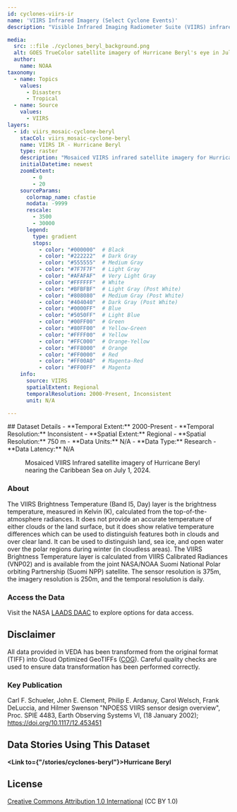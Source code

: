 ```yaml
---
id: cyclones-viirs-ir
name: 'VIIRS Infrared Imagery (Select Cyclone Events)'
description: "Visible Infrared Imaging Radiometer Suite (VIIRS) infrared satellite imagery for select cyclone events."

media:
  src: ::file ./cyclones_beryl_background.png
  alt: GOES TrueColor satellite imagery of Hurricane Beryl's eye in July of 2024.
  author: 
    name: NOAA 
taxonomy:
  - name: Topics
    values:
      - Disasters
      - Tropical
  - name: Source
    values:
      - VIIRS
layers:
  - id: viirs_mosaic-cyclone-beryl
    stacCol: viirs_mosaic-cyclone-beryl
    name: VIIRS IR - Hurricane Beryl
    type: raster
    description: "Mosaiced VIIRS infrared satellite imagery for Hurricane Beryl."
    initialDatetime: newest
    zoomExtent:
        - 0
        - 20
    sourceParams:
      colormap_name: cfastie 
      nodata: -9999
      rescale:
        - 3500
        - 30000
      legend:
        type: gradient
        stops:
          - color: "#000000"  # Black
          - color: "#222222"  # Dark Gray
          - color: "#555555"  # Medium Gray
          - color: "#7F7F7F"  # Light Gray
          - color: "#AFAFAF"  # Very Light Gray
          - color: "#FFFFFF"  # White
          - color: "#BFBFBF"  # Light Gray (Post White)
          - color: "#808080"  # Medium Gray (Post White)
          - color: "#404040"  # Dark Gray (Post White)
          - color: "#0000FF"  # Blue
          - color: "#5050FF"  # Light Blue
          - color: "#00FF00"  # Green
          - color: "#80FF00"  # Yellow-Green
          - color: "#FFFF00"  # Yellow
          - color: "#FFC000"  # Orange-Yellow
          - color: "#FF8000"  # Orange
          - color: "#FF0000"  # Red
          - color: "#FF00A0"  # Magenta-Red
          - color: "#FF00FF"  # Magenta
    info:
      source: VIIRS
      spatialExtent: Regional
      temporalResolution: 2000-Present, Inconsistent
      unit: N/A

---
```

<Block>
  <Prose>
  ## Dataset Details
  - **Temporal Extent:** 2000-Present
  - **Temporal Resolution:** Inconsistent
  - **Spatial Extent:** Regional
  - **Spatial Resolution:**  750 m
  - **Data Units:** N/A
  - **Data Type:** Research
  - **Data Latency:** N/A
  </Prose>
<Figure>
  <Map
    center={[-62, 13.5]}
    zoom={5.25}
    datasetId='viirs_mosaic-cyclone-beryl'
    layerId='viirs_mosaic-cyclone-beryl'
    dateTime='2024-07-01'
  />
  <Caption
    attrAuthor='NASA'
    attrUrl='https://nasa.gov/'
  >
  Mosaiced VIIRS Infrared satellite imagery of Hurricane Beryl nearing the Caribbean Sea on July 1, 2024.
  </Caption>
</Figure>
</Block>

<Block>
  <Prose>

  ### About

  The VIIRS Brightness Temperature (Band I5, Day) layer is the brightness temperature, measured in Kelvin (K), calculated from the top-of-the-atmosphere radiances. It does not provide an accurate temperature of either clouds or the land surface, but it does show relative temperature differences which can be used to distinguish features both in clouds and over clear land. It can be used to distinguish land, sea ice, and open water over the polar regions during winter (in cloudless areas). The VIIRS Brightness Temperature layer is calculated from VIIRS Calibrated Radiances (VNP02) and is available from the joint NASA/NOAA Suomi National Polar orbiting Partnership (Suomi NPP) satellite. The sensor resolution is 375m, the imagery resolution is 250m, and the temporal resolution is daily.
  </Prose>
</Block>

<Block>
  <Prose>
  
  ### Access the Data

  Visit the NASA [LAADS DAAC](https://ladsweb.modaps.eosdis.nasa.gov/search/) to explore options for data access.

  </Prose>
</Block>

<Block>
  <Prose>
  
  ## Disclaimer

  All data provided in VEDA has been transformed from the original format (TIFF) into Cloud Optimized GeoTIFFs ([COG](https://www.cogeo.org)). Careful quality checks are used to ensure data transformation has been performed correctly.  
  
  </Prose>
</Block>

<Block>
  <Prose>

  ### Key Publication
  
  Carl F. Schueler, John E. Clement, Philip E. Ardanuy, Carol Welsch, Frank DeLuccia, and Hilmer Swenson "NPOESS VIIRS sensor design overview", Proc. SPIE 4483, Earth Observing Systems VI, (18 January 2002); https://doi.org/10.1117/12.453451

  </Prose>
</Block>

<Block>
  <Prose>
  
  ## Data Stories Using This Dataset
  
  **<Link to={"/stories/cyclones-beryl"}>Hurricane Beryl</Link>**

  </Prose>
</Block>

<Block>
  <Prose>
  
  ## License
  
  [Creative Commons Attribution 1.0 International](https://creativecommons.org/publicdomain/zero/1.0/legalcode) (CC BY 1.0)

  </Prose>
</Block>